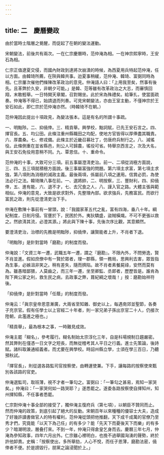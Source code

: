 ```yaml
---
---
---
```

title: 二　慶曆變政
---




由於當時士階層之覺醒，而促起了在朝的變法運動。

宋朝變法，前後共有兩次。一在仁宗慶曆時，范仲淹為相。一在神宗熙寧時，王安石為相。

仁宗正值遼夏交侵，而國內財政到達將次崩潰的時候，為西夏用兵特起范仲淹，任以方面。由韓琦所薦，在陝與韓共事。迨夏事稍緩，范仲淹、韓琦、富弼同時為相。仁宗屢次催他們條陳改革政治的意見。仲淹語人曰：「上用我至矣，然事有後先。且革弊於久安，非朝夕可能。」是韓、范等雖有改革政治之大志，而審慎回翔，末敢輕舉。一日特開天章閣，召對賜坐。此於宋為殊禮矣。給筆扎，使當面疏奏。仲淹等不得已，始請退而列奏。可見宋朝變法，亦由王室主動，不僅神宗於王安石如此，即仁宗於范仲淹亦然。（時韓琦不在朝。）

范仲淹因此提出十項政見，為變法張本。這是有名的所謂十事疏。

一、明黜陟。二、抑僥倖。三、精貢舉。興學校，黜詞賦，已先王安石言之。四、擇官長。五、均公田。此條注重州縣職田之均配，使地方官皆得以厚俸盡其職責。六、厚農桑。七、修戎備。此條主於近畿召募壯丁，仿唐府兵制行之。八、減徭役。此條側重在並省縣邑，則公人可歸農，徭役可省。特舉京西言之，次及大名，與王安石免役用意稍不同。九、覃恩信。十、重命令。

范仲淹的十事，大致可分三項。前五事屬澄淸吏治。前一、二項從消極方面說，三、四、五三項就積極方面說。後三事屬富強的問題。第六項主求富，第七項主求強，第八項則為消極的減政主義。最後兩項，係屬前八項之運用。信賞必罰，為使法必行之法。韓琦陳八事在前。一、選將帥，二、明按察，三、豐財利，四、抑僥倖，五、進有能，六、退不才，七、去冗食之人，八、謹入官之路。大體主張與範相似。仲淹的意見，大致是欲求對外，先整理內部。欲求強兵，先務富民。而欲行富民之政，則先從澄淸吏治下手。

仲淹在敷陳十事前有一冒頭，說：「我國家革五代之亂，富有四海，垂八十年。綱紀制度，日削月侵。官壅於下，民困於外。夷狄驕盛，盜賊橫熾。不可不更張以救之。然欲淸其流，必澄其源。」將此與下陳十事，先後次序比觀，其意顯然。

要澄淸吏治，治標的先務是明黜陟，抑僥倖，讓賢能者上升，不肖者下退。

「明黜陟」是針對當時「磨勘」的制度而發。

仲淹說：「文資三年一遷，武職五年一遷，謂之『磨勘』。不限內外，不問勞逸，賢不肖並進。假如庶僚中有一賢於眾者，理一郡縣，領一務局，思興利去害，眾皆指為生事，必嫉沮非笑之。稍有差失，隨而擠陷。故不肖者素餐屍祿，安然而莫有為。雖愚暗鄙猥，人莫齒之，而三年一遷，坐至卿監、丞郞者，歷歷皆是。誰肯為陛下興公家之利，救生民之病，去政事之弊，葺紀綱之壞哉！」按：磨勘始祥符後。

「抑僥倖」是針對當時「任蔭」的制度而發。

仲淹云：「眞宗皇帝恩意漸廣，大兩省至知雜、御史以上，每遇南郊並聖節，各奏子充京官。假有任學士以上官經二十年者，則一家兄弟子孫出京官二十人，仍接次陞朝，此濫進之極也。」

「精貢舉」，最為根本之事，一時難見成效。

仲淹主罷「糊名」，參考履行。糊名制始太宗淳化三年，自是科場規制日趨嚴密。然其弊則在僅憑一日文字之短長，而無從稽考其人平日之行義。進士先策論，後詩賦。諸科取兼通經義者。而尤要在興學校。時詔州縣立學，士須在學三百日，乃聽預秋試。

「擇官長」，則從選各路監司官按察使，由轉運使兼。下手，讓每路的按察使來甄別各該路的官吏。

仲淹選監司，取班薄，視不才者一筆勾之。富弼曰：「一筆勾之甚易，焉知一家哭矣。」仲淹曰：「一家哭何如一路哭耶？」遂悉罷之。遂委各路按察使自擇知州，知州擇知縣，不任事者悉罷。

仁宗對仲淹十事全部的接受了，獨仲淹主復府兵（第七項），以朝臣不贊同而止。然而仲淹的政策，到底引起了絕大的反動。宋朝百年以來種種的優容士大夫，造成了好幾許讀書做官人的特有權利，范仲淹從頭把他推翻，天下成千成萬的官僚乃至秀才們，究竟能「以天下為己任」的有多少？能「先天下而憂後天下而樂」的有多少？暗潮明浪，層叠打來。不到一年，仲淹只得倉皇乞身而去。慶曆三年七月，仲淹為參知政事，四年六月出外。仁宗雖心裡明白，也挽不過舉國洶湧的聲勢，終於許他卸責。史稱：「按察使出，多所舉劾，人心不悅，而任子恩薄，磨勘法密，僥倖者不便。於是謗毀行，朋黨之論浸聞於上。」